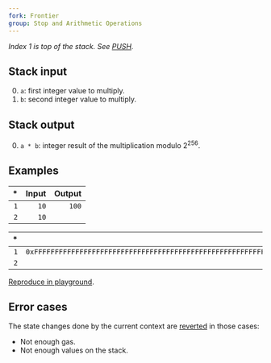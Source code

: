 ```yaml
---
fork: Frontier
group: Stop and Arithmetic Operations
---
```


_Index 1 is top of the stack. See [PUSH](/#60)._

## Stack input

0. `a`: first integer value to multiply.
1. `b`: second integer value to multiply.

## Stack output

0. `a * b`: integer result of the multiplication modulo 2<sup>256</sup>.

## Examples

|  \* | Input | Output |
| --: | ----: | -----: |
| `1` |  `10` |  `100` |
| `2` |  `10` |        |

|  \* |                                                                Input |                                                               Output |
| --: | -------------------------------------------------------------------: | -------------------------------------------------------------------: |
| `1` | `0xFFFFFFFFFFFFFFFFFFFFFFFFFFFFFFFFFFFFFFFFFFFFFFFFFFFFFFFFFFFFFFFF` | `0xFFFFFFFFFFFFFFFFFFFFFFFFFFFFFFFFFFFFFFFFFFFFFFFFFFFFFFFFFFFFFFFE` |
| `2` |                                                                  `2` |                                                                      |

[Reproduce in playground](/playground?unit=Wei&codeType=Mnemonic&code='y1z10z10twwy2v32%200xssssz2t'~uuuuzv1%20y%2F%2F%20Example%20w%5CnvwPUSHuFFtwMULs~~%01stuvwyz~_).

## Error cases

The state changes done by the current context are [reverted](#FD) in those cases:

- Not enough gas.
- Not enough values on the stack.
